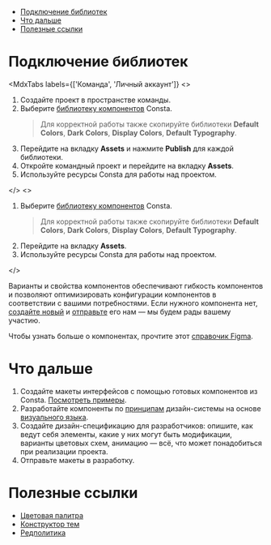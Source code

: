 
<MdxMenu>

- [Подключение библиотек](#подключение-библиотек)
- [Что дальше](#что-дальше)
- [Полезные ссылки](#полезные-ссылки)

</MdxMenu>

# Подключение библиотек

<MdxTabs labels={['Команда', 'Личный аккаунт']} 
<>

1. Создайте проект в пространстве команды.
2. Выберите [библиотеку компонентов](https://www.figma.com/@consta) Consta.
   > Для корректной работы также скопируйте библиотеки **Default Colors**, **Dark Colors**, **Display Colors**, **Default Typography**.
3. Перейдите на вкладку **Assets** и нажмите **Publish** для каждой библиотеки.
4. Откройте командный проект и перейдите на вкладку **Assets**.
5. Используйте ресурсы Consta для работы над проектом.

</>
<>

1. Выберите [библиотеку компонентов](https://www.figma.com/@consta) Consta.
   > Для корректной работы также скопируйте библиотеки **Default Colors**, **Dark Colors**, **Display Colors**, **Default Typography**.
2. Перейдите на вкладку **Assets**.
3. Используйте ресурсы Consta для работы над проектом.

</>
</MdxTabs>

Варианты и свойства компонентов обеспечивают гибкость компонентов и позволяют оптимизировать конфигурации компонентов в соответствии с вашими потребностями. Если нужного компонента нет, [создайте новый](##LIBS.LIB.STAND/lib:portal/stand:contributers-componentguide) и [отправьте](##LIBS.LIB.STAND/lib:portal/stand:contributers-addcomponent) его нам — мы будем рады вашему участию.

Чтобы узнать больше о компонентах, прочтите этот [справочик Figma](https://help.figma.com/hc/en-us/articles/5579474826519-Explore-component-properties).

# Что дальше

1. Создайте макеты интерфейсов с помощью готовых компонентов из Consta. [Посмотреть примеры](https://www.figma.com/community/file/997586644523081587).
2. Разработайте компоненты по [принципам](##LIBS.LIB.STAND/lib:portal/stand:startwork-aboutconsta) дизайн-системы на основе [визуального языка](##LIBS.LIB.STAND/lib:portal/stand:startwork-visualstyle).
3. Создайте дизайн-спецификацию для разработчиков: опишите, как ведут себя элементы, какие у них могут быть модификации, варианты цветовых схем, анимацию — всё, что может понадобиться при реализации проекта.
4. Отправьте макеты в разработку.

# Полезные ссылки

- [Цветовая палитра](##LIBS.LIB.STAND/lib:portal/stand:colorpalette)
- [Конструктор тем](##LIBS.LIB.STAND/lib:portal/stand:themeconstuctor)
- [Редполитика](##LIBS.LIB.STAND/lib:portal/stand:guidelines-editorialpolicy)
